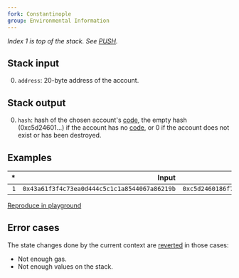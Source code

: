 ```yaml
---
fork: Constantinople
group: Environmental Information
---
```


_Index 1 is top of the stack. See [PUSH](/#60)._

## Stack input

0. `address`: 20-byte address of the account.

## Stack output

0. `hash`: hash of the chosen account's [code](/about), the empty hash (0xc5d24601...) if the account has no [code](/about), or 0 if the account does not exist or has been destroyed.

## Examples

|  \* |                                        Input |                                                               Output |
| --: | -------------------------------------------: | -------------------------------------------------------------------: |
| `1` | `0x43a61f3f4c73ea0d444c5c1c1a8544067a86219b` | `0xc5d2460186f7233c927e7db2dcc703c0e500b653ca82273b7bfad8045d85a470` |

[Reproduce in playground][1]

[1]: /playground?unit=Wei&codeType=Mnemonic&code='yClmthaWcl_%204%20FFZjYdeg3%200x63FFFFFFFF60005260046000F3q0~MSTORE~~yCfz_zmYdeZboveq13q0q0~CREATE%20yPutsznewVaddresjonzstack~~yGetzhash~EXTCODEHASH'~%5Cnz%20the%20y%2F%2F%20qgVYntracWmYnstructor%20lfja%20js%20g~PUSH1freate_pwithZ%20aYcoWt%20V%20p%01VWYZ_fgjlmpqyz~_

## Error cases

The state changes done by the current context are [reverted](#FD) in those cases:

- Not enough gas.
- Not enough values on the stack.
